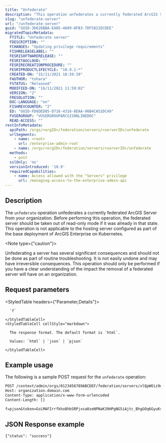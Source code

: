 ```yaml
---
title: "Unfederate"
description: "This operation unfederates a currently federated ArcGIS Server from your organization."
slug: "unfederate-server"
url: "/unfederate-server"
guid: "GUID-3D626BBA-EA05-4689-8FB3-7DF5821DCDEE"
migratedTopicMetadata:
  FTITLE: "Unfederate server"
  FDESCRIPTION: ""
  FCHANGES: "Updating privilege requirements"
  FISHRELEASELABEL: ""
  FESRISOFTWARERELEASE: ""
  FESRITAGCLOUD: ""
  FESRIRECREATIONPROCEDURE: ""
  FESRIPRODUCTLIFECYCLE: "10.9.1-*"
  CREATED-ON: "15/11/2021 18:59:39"
  FAUTHOR: "tohara"
  FSTATUS: "Released"
  MODIFIED-ON: "16/11/2021 11:59:02"
  VERSION: "2"
  FRESOLUTION: ""
  DOC-LANGUAGE: "en"
  FISHREVCOUNTER: "2"
  ED: "GUID-FD6DED85-D716-4316-8EAA-96B4CA51DC49"
  FUSERGROUP: "VUSERGROUPARCGISONLINEDOC"
  READ-ACCESS: ""
restInfoMetadata:
  apiPath: /orgs/<orgID>/federation/servers/<serverID>/unfederate
  urlSegments:
    - name: <root>
      url: /enterprise-admin-root
    - name: /orgs/<orgID>/federation/servers/<serverID>/unfederate
  methods:
    - post
  sslOnly: 'no'
  versionIntroduced: '10.9'
  requiredCapabilities:
    - name: Access allowed with the "Servers" privilege
      url: /managing-access-to-the-enterprise-admin-api
---
```


## Description

The `unfederate` operation unfederates a currently federated ArcGIS Server from your organization. Before performing this operation, the federated server should be taken out of read-only mode if it was already in that state. This operation is not applicable to the hosting server configured as part of the base deployment of ArcGIS Enterprise on Kubernetes.

<Note type={"caution"}>

Unfederating a server has several significant consequences and should not be done as part of routine troubleshooting. It is not easily undone and may have irreversible consequences. This operation should only be performed if you have a clear understanding of the impact the removal of a federated server will have on an organization.

</Note>


## Request parameters

<StyledTable headers={"Parameter,Details"}>
  <StyledTableRow>
    <StyledTableCell cellStyle="markdown">

      `f` 

    </StyledTableCell>
    <StyledTableCell cellStyle="markdown">

      The response format. The default format is `html`.

      Values: `html` | `json` | `pjson`

    </StyledTableCell>
  </StyledTableRow>
</StyledTable>


## Example usage

The following is a sample POST request for the `unfederate` operation:

```markdown
POST /context/admin/orgs/0123456789ABCDEF/federation/servers/vlQpWOiz9oEooY64/unfederate HTTP/1.1
Host: organization.domain.com
Content-Type: application/x-www-form-urlencoded
Content-Length: []

f=pjson&token=GsLMAFIrrfkho8hbSRPjxsa0zeNPNaK39HPgNG5iAjtc_BhgGOq6GyuKsD3V_GJKQG0YBri1kY-I2H0de-U2z6RHZMxWwIlwkE0RX1mJv3qq8djYFdaQZlrT23paKVkEGZGF2Ju7gHTQRKogS7XBdiFB2apm6JErgU1WAum2uJx6s3sBhEx2XNrv8cIk2yUAzlrMubspXG335Bw1tPN-p0rxU2I3jRmGOiYEsyVvMQ4TLywA-ubgV0EvrxkeWsU4ZJoYqvzq0GI8J7mYXb9Jq6lGQy108x4jFzs4FP36yrE.

```

## JSON Response example

```other
{"status": "success"}
```